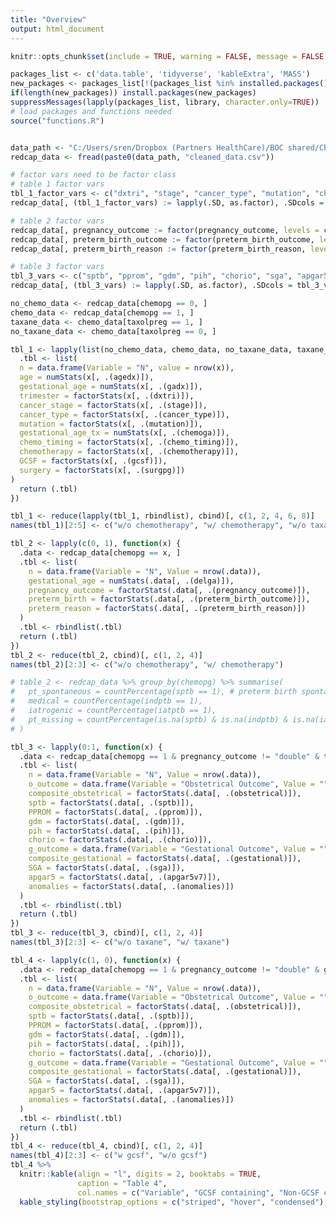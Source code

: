 ```yaml
---
title: "Overview"
output: html_document
---
```


```r
knitr::opts_chunk$set(include = TRUE, warning = FALSE, message = FALSE, echo = FALSE)
```

```r
packages_list <- c('data.table', 'tidyverse', 'kableExtra', 'MASS')
new_packages <- packages_list[!(packages_list %in% installed.packages()[, 'Package'])]
if(length(new_packages)) install.packages(new_packages)
suppressMessages(lapply(packages_list, library, character.only=TRUE))
# load packages and functions needed
source("functions.R")


data_path <- "C:/Users/sren/Dropbox (Partners HealthCare)/BOC shared/Chemo during pregnancy (Sella)/data/2020-10-23/"
redcap_data <- fread(paste0(data_path, "cleaned_data.csv"))

# factor vars need to be factor class
# table 1 factor vars
tbl_1_factor_vars <- c("dxtri", "stage", "cancer_type", "mutation", "chemo_timing", "chemotherapy", "gcsf", "surgpg")
redcap_data[, (tbl_1_factor_vars) := lapply(.SD, as.factor), .SDcols = tbl_1_factor_vars]

# table 2 factor vars
redcap_data[, pregnancy_outcome := factor(pregnancy_outcome, levels = c("single", "double", "Termination", "Spontaneous"))]
redcap_data[, preterm_birth_outcome := factor(preterm_birth_outcome, levels = c(">=37", "<37"))]
redcap_data[, preterm_birth_reason := factor(preterm_birth_reason, levels = c("Spontaneous & Medical", "Spontaneous", "Medical", "Iatrogenic", "Unknown", "Not applicable"))]

# table 3 factor vars
tbl_3_vars <- c("sptb", "pprom", "gdm", "pih", "chorio", "sga", "apgar5v7", "anomalies")
redcap_data[, (tbl_3_vars) := lapply(.SD, as.factor), .SDcols = tbl_3_vars]
```


```r
no_chemo_data <- redcap_data[chemopg == 0, ]
chemo_data <- redcap_data[chemopg == 1, ]
taxane_data <- chemo_data[taxolpreg == 1, ]
no_taxane_data <- chemo_data[taxolpreg == 0, ]

tbl_1 <- lapply(list(no_chemo_data, chemo_data, no_taxane_data, taxane_data), function(x) {
  .tbl <- list(
  n = data.frame(Variable = "N", value = nrow(x)),
  age = numStats(x[, .(agedx)]),
  gestational_age = numStats(x[, .(gadx)]),
  trimester = factorStats(x[, .(dxtri)]),
  cancer_stage = factorStats(x[, .(stage)]),
  cancer_type = factorStats(x[, .(cancer_type)]),
  mutation = factorStats(x[, .(mutation)]),
  gestational_age_tx = numStats(x[, .(chemoga)]),
  chemo_timing = factorStats(x[, .(chemo_timing)]),
  chemotherapy = factorStats(x[, .(chemotherapy)]),
  GCSF = factorStats(x[, .(gcsf)]),
  surgery = factorStats(x[, .(surgpg)])
)
  return (.tbl)
})

tbl_1 <- reduce(lapply(tbl_1, rbindlist), cbind)[, c(1, 2, 4, 6, 8)]
names(tbl_1)[2:5] <- c("w/o chemotherapy", "w/ chemotherapy", "w/o taxane", "w/ taxane")
```

```r
tbl_2 <- lapply(c(0, 1), function(x) {
  .data <- redcap_data[chemopg == x, ]
  .tbl <- list(
    n = data.frame(Variable = "N", Value = nrow(.data)),
    gestational_age = numStats(.data[, .(delga)]),
    pregnancy_outcome = factorStats(.data[, .(pregnancy_outcome)]),
    preterm_birth = factorStats(.data[, .(preterm_birth_outcome)]),
    preterm_reason = factorStats(.data[, .(preterm_birth_reason)])
  )
  .tbl <- rbindlist(.tbl)
  return (.tbl)
})
tbl_2 <- reduce(tbl_2, cbind)[, c(1, 2, 4)]
names(tbl_2)[2:3] <- c("w/o chemotherapy", "w/ chemotherapy")

# table_2 <- redcap_data %>% group_by(chemopg) %>% summarise(
#   pt_spontaneous = countPercentage(sptb == 1), # preterm birth spontaneous
#   medical = countPercentage(indptb == 1),
#   iatrogenic = countPercentage(iatptb == 1),
#   pt_missing = countPercentage(is.na(sptb) & is.na(indptb) & is.na(iatptb))
# )
```

```r
tbl_3 <- lapply(0:1, function(x) {
  .data <- redcap_data[chemopg == 1 & pregnancy_outcome != "double" & taxolpreg == x, ] # all twin+ pregnancies should be excluded from table 3, 4
  .tbl <- list(
    n = data.frame(Variable = "N", Value = nrow(.data)),
    o_outcome = data.frame(Variable = "Obstetrical Outcome", Value = ""),
    composite_obstetrical = factorStats(.data[, .(obstetrical)]),
    sptb = factorStats(.data[, .(sptb)]),
    PPROM = factorStats(.data[, .(pprom)]),
    gdm = factorStats(.data[, .(gdm)]),
    pih = factorStats(.data[, .(pih)]),
    chorio = factorStats(.data[, .(chorio)]),
    g_outcome = data.frame(Variable = "Gestational Outcome", Value = ""),
    composite_gestational = factorStats(.data[, .(gestational)]),
    SGA = factorStats(.data[, .(sga)]),
    apgar5 = factorStats(.data[, .(apgar5v7)]),
    anomalies = factorStats(.data[, .(anomalies)])
  )
  .tbl <- rbindlist(.tbl)
  return (.tbl)
})
tbl_3 <- reduce(tbl_3, cbind)[, c(1, 2, 4)]
names(tbl_3)[2:3] <- c("w/o taxane", "w/ taxane")
```


```r
tbl_4 <- lapply(c(1, 0), function(x) {
  .data <- redcap_data[chemopg == 1 & pregnancy_outcome != "double" & gfpreg == x, ] # all twin+ pregnancies should be excluded from table 3, 4
  .tbl <- list(
    n = data.frame(Variable = "N", Value = nrow(.data)),
    o_outcome = data.frame(Variable = "Obstetrical Outcome", Value = ""),
    composite_obstetrical = factorStats(.data[, .(obstetrical)]),
    sptb = factorStats(.data[, .(sptb)]),
    PPROM = factorStats(.data[, .(pprom)]),
    gdm = factorStats(.data[, .(gdm)]),
    pih = factorStats(.data[, .(pih)]),
    chorio = factorStats(.data[, .(chorio)]),
    g_outcome = data.frame(Variable = "Gestational Outcome", Value = ""),
    composite_gestational = factorStats(.data[, .(gestational)]),
    SGA = factorStats(.data[, .(sga)]),
    apgar5 = factorStats(.data[, .(apgar5v7)]),
    anomalies = factorStats(.data[, .(anomalies)])
  )
  .tbl <- rbindlist(.tbl)
  return (.tbl)
})
tbl_4 <- reduce(tbl_4, cbind)[, c(1, 2, 4)]
names(tbl_4)[2:3] <- c("w gcsf", "w/o gcsf")
tbl_4 %>% 
  knitr::kable(align = "l", digits = 2, booktabs = TRUE,
               caption = "Table 4",
               col.names = c("Variable", "GCSF containing", "Non-GCSF containing")) %>%
  kable_styling(bootstrap_options = c("striped", "hover", "condensed"), full_width = F, position = "center")
```




